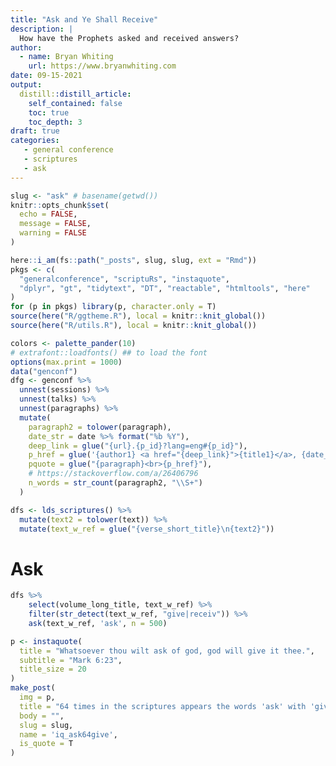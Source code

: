 ```yaml
---
title: "Ask and Ye Shall Receive"
description: |
  How have the Prophets asked and received answers?  
author:
  - name: Bryan Whiting
    url: https://www.bryanwhiting.com
date: 09-15-2021
output:
  distill::distill_article:
    self_contained: false
    toc: true
    toc_depth: 3
draft: true
categories:
   - general conference
   - scriptures
   - ask
---
```



```r
slug <- "ask" # basename(getwd())
knitr::opts_chunk$set(
  echo = FALSE,
  message = FALSE,
  warning = FALSE
)
```

```r
here::i_am(fs::path("_posts", slug, slug, ext = "Rmd"))
pkgs <- c(
  "generalconference", "scriptuRs", "instaquote",
  "dplyr", "gt", "tidytext", "DT", "reactable", "htmltools", "here"
)
for (p in pkgs) library(p, character.only = T)
source(here("R/ggtheme.R"), local = knitr::knit_global())
source(here("R/utils.R"), local = knitr::knit_global())

colors <- palette_pander(10)
# extrafont::loadfonts() ## to load the font
options(max.print = 1000)
data("genconf")
dfg <- genconf %>%
  unnest(sessions) %>%
  unnest(talks) %>%
  unnest(paragraphs) %>%
  mutate(
    paragraph2 = tolower(paragraph),
    date_str = date %>% format("%b %Y"),
    deep_link = glue("{url}.{p_id}?lang=eng#{p_id}"),
    p_href = glue('{author1} <a href="{deep_link}">{title1}</a>, {date_str}'),
    pquote = glue("{paragraph}<br>{p_href}"),
    # https://stackoverflow.com/a/26406796
    n_words = str_count(paragraph2, "\\S+")
  )

dfs <- lds_scriptures() %>%
  mutate(text2 = tolower(text)) %>%
  mutate(text_w_ref = glue("{verse_short_title}\n{text2}"))
```

# Ask

```r
dfs %>% 
    select(volume_long_title, text_w_ref) %>%
    filter(str_detect(text_w_ref, "give|receiv")) %>%
    ask(text_w_ref, 'ask', n = 500) 

p <- instaquote(
  title = "Whatsoever thou wilt ask of god, god will give it thee.",
  subtitle = "Mark 6:23",
  title_size = 20
)
make_post(
  img = p,
  title = "64 times in the scriptures appears the words 'ask' with 'give'",
  body = "",
  slug = slug,
  name = 'iq_ask64give',
  is_quote = T
)
```
